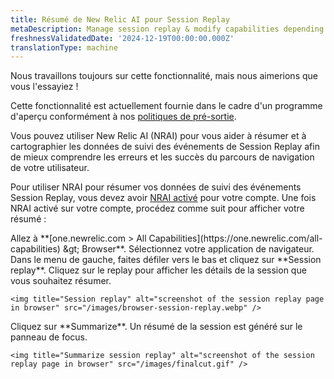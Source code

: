 ```yaml
---
title: Résumé de New Relic AI pour Session Replay
metaDescription: Manage session replay & modify capabilities depending on the role
freshnessValidatedDate: '2024-12-19T00:00:00.000Z'
translationType: machine
---
```


<Callout title="Aperçu">
  Nous travaillons toujours sur cette fonctionnalité, mais nous aimerions que vous l&apos;essayiez !

  Cette fonctionnalité est actuellement fournie dans le cadre d&apos;un programme d&apos;aperçu conformément à nos [politiques de pré-sortie](docs/new-relic-solutions/new-relic-one/core-concepts/new-relic-ai).
</Callout>

Vous pouvez utiliser New Relic AI (NRAI) pour vous aider à résumer et à cartographier les données de suivi des événements de Session Replay afin de mieux comprendre les erreurs et les succès du parcours de navigation de votre utilisateur.

Pour utiliser NRAI pour résumer vos données de suivi des événements Session Replay, vous devez avoir [NRAI activé](/docs/agentic-ai/new-relic-ai/#enable) pour votre compte. Une fois NRAI activé sur votre compte, procédez comme suit pour afficher votre résumé :

<Steps>
  <Step>
    Allez à <DNT>**[one.newrelic.com &gt; All Capabilities](https://one.newrelic.com/all-capabilities) &amp;gt; Browser**</DNT>.
  </Step>

  <Step>
    Sélectionnez votre application de navigateur.
  </Step>

  <Step>
    Dans le menu de gauche, faites défiler vers le bas et cliquez sur <DNT>**Session replay**</DNT>.
  </Step>

  <Step>
    Cliquez sur le replay pour afficher les détails de la session que vous souhaitez résumer.

    <img title="Session replay" alt="screenshot of the session replay page in browser" src="/images/browser-session-replay.webp" />
  </Step>

  <Step>
    Cliquez sur <DNT>**Summarize**</DNT>. Un résumé de la session est généré sur le panneau de focus.

    <img title="Summarize session replay" alt="screenshot of the session replay page in browser" src="/images/finalcut.gif" />
  </Step>
</Steps>
